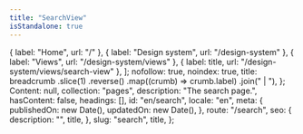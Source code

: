 ```yaml
---
title: "SearchView"
isStandalone: true
---
```


  { label: "Home", url: "/" },
  { label: "Design system", url: "/design-system" },
  { label: "Views", url: "/design-system/views" },
  { label: title, url: "/design-system/views/search-view" },
];
  nofollow: true,
  noindex: true,
  title: breadcrumb
    .slice(1)
    .reverse()
    .map((crumb) => crumb.label)
    .join(" | "),
};
  Content: null,
  collection: "pages",
  description: "The search page.",
  hasContent: false,
  headings: [],
  id: "en/search",
  locale: "en",
  meta: {
    publishedOn: new Date(),
    updatedOn: new Date(),
  },
  route: "/search",
  seo: {
    description: "",
    title,
  },
  slug: "search",
  title,
};

<SearchView breadcrumb={breadcrumb} entry={fakePage} seo={seo} />
